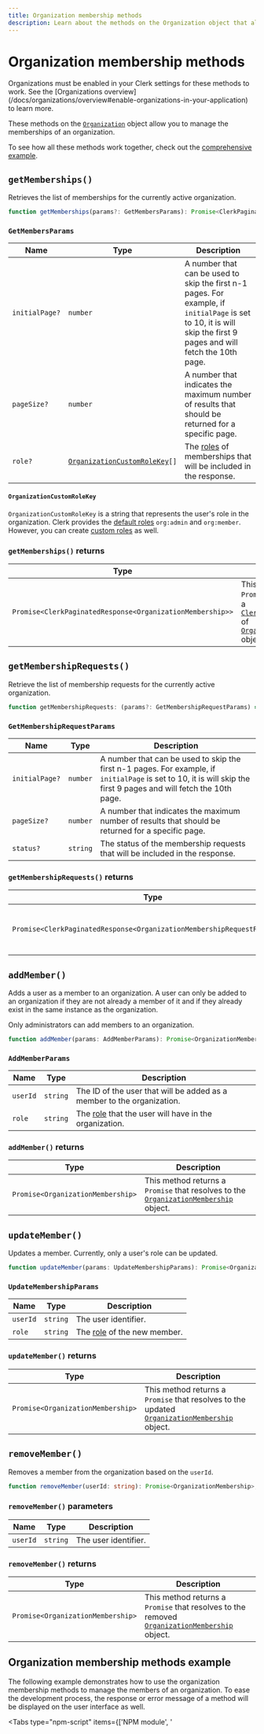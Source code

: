```yaml
---
title: Organization membership methods
description: Learn about the methods on the Organization object that allow you to manage the members of an organization.
---
```


# Organization membership methods

<Callout type="warning">
  Organizations must be enabled in your Clerk settings for these methods to work. See the [Organizations overview](/docs/organizations/overview#enable-organizations-in-your-application) to learn more.
</Callout>

These methods on the [`Organization`](/docs/references/javascript/organization/organization) object allow you to manage the memberships of an organization.

To see how all these methods work together, check out the [comprehensive example](#organization-membership-methods-example).

## `getMemberships()`

Retrieves the list of memberships for the currently active organization.

```typescript
function getMemberships(params?: GetMembersParams): Promise<ClerkPaginatedResponse<OrganizationMembership>>;
```

### `GetMembersParams`

| Name | Type | Description |
| --- | --- | --- |
| `initialPage?` | `number` | A number that can be used to skip the first n-1 pages. For example, if `initialPage` is set to 10, it is will skip the first 9 pages and will fetch the 10th page. |
| `pageSize?` | `number` | A number that indicates the maximum number of results that should be returned for a specific page. |
| `role?` | <code>[OrganizationCustomRoleKey](#organization-custom-role-key)[]</code> | The [roles](/docs/organizations/roles-permissions) of memberships that will be included in the response. |

#### `OrganizationCustomRoleKey`

`OrganizationCustomRoleKey` is a string that represents the user's role in the organization. Clerk provides the [default roles](/docs/organizations/roles-permissions#default-roles) `org:admin` and `org:member`. However, you can create [custom roles](/docs/organizations/create-roles-permissions) as well.

### `getMemberships()` returns

| Type | Description |
| --- | --- |
| `Promise<ClerkPaginatedResponse<OrganizationMembership>>` | This method returns a `Promise` that resolves to a [`ClerkPaginatedResponse`][pag-ref] of [`OrganizationMembership`][org-mem-ref] objects. |

## `getMembershipRequests()`

Retrieve the list of membership requests for the currently active organization.

```typescript
function getMembershipRequests: (params?: GetMembershipRequestParams) => Promise<ClerkPaginatedResponse<OrganizationMembershipRequestResource>>;
```

### `GetMembershipRequestParams`

| Name | Type | Description |
| --- | --- | --- |
| `initialPage?` | `number` | A number that can be used to skip the first n-1 pages. For example, if `initialPage` is set to 10, it is will skip the first 9 pages and will fetch the 10th page. |
| `pageSize?` | `number` | A number that indicates the maximum number of results that should be returned for a specific page. |
| `status?` | `string` | The status of the membership requests that will be included in the response. |

### `getMembershipRequests()` returns

| Type | Description |
| --- | --- |
| `Promise<ClerkPaginatedResponse<OrganizationMembershipRequestResource>>` | This method returns a `Promise` that resolves to a [`ClerkPaginatedResponse`][pag-ref] of [`OrganizationMembershipRequest`](/docs/references/javascript/organization-membership-request) objects. |

## `addMember()`

Adds a user as a member to an organization. A user can only be added to an organization if they are not already a member of it and if they already exist in the same instance as the organization.

Only administrators can add members to an organization.

```typescript
function addMember(params: AddMemberParams): Promise<OrganizationMembership>;
```

### `AddMemberParams`

| Name | Type | Description |
| --- | --- | --- |
| `userId` | `string` | The ID of the user that will be added as a member to the organization. |
| `role` | `string` | The [role](/docs/organizations/roles-permissions) that the user will have in the organization. |

### `addMember()` returns

| Type | Description |
| --- | --- |
| `Promise<OrganizationMembership>` | This method returns a `Promise` that resolves to the [`OrganizationMembership`][org-mem-ref] object. |

## `updateMember()`

Updates a member. Currently, only a user's role can be updated.

```typescript
function updateMember(params: UpdateMembershipParams): Promise<OrganizationMembership>;
```

### `UpdateMembershipParams`

| Name | Type | Description |
| --- | --- | --- |
| `userId` | `string` | The user identifier. |
| `role` | `string` | The [role](/docs/organizations/roles-permissions) of the new member. |

### `updateMember()` returns

| Type | Description |
| --- | --- |
| `Promise<OrganizationMembership>` | This method returns a `Promise` that resolves to the updated [`OrganizationMembership`][org-mem-ref] object. |

## `removeMember()`

Removes a member from the organization based on the `userId`.

```typescript
function removeMember(userId: string): Promise<OrganizationMembership>;
```

### `removeMember()` parameters

| Name | Type | Description |
| --- | --- | --- |
| `userId` | `string` | The user identifier. |

### `removeMember()` returns

| Type | Description |
| --- | --- |
| `Promise<OrganizationMembership>` | This method returns a `Promise` that resolves to the removed [`OrganizationMembership`][org-mem-ref] object. |

## Organization membership methods example

The following example demonstrates how to use the organization membership methods to manage the members of an organization. To ease the development process, the response or error message of a method will be displayed on the user interface as well.

<InjectKeys>

<Tabs type="npm-script" items={['NPM module', '<script>']}>
  <Tab>
  For the following example, your HTML file should look like this:

  ```html filename="index.html"
  <!doctype html>
  <html lang="en">
    <head>
      <meta charset="UTF-8" />
      <link rel="icon" type="image/svg+xml" href="/vite.svg" />
      <meta name="viewport" content="width=device-width, initial-scale=1.0" />
      <title>Clerk + JavaScript App</title>
      <style>
        /* Style for the table */
        table {
          border-collapse: collapse; /* Collapse borders into a single border */
          border: 1px solid black; /* Border for the entire table */
        }

        /* Style for table cells */
        td,
        th {
          border: 1px solid black; /* Border for each cell */
          padding: 2px; /* Optional: Add padding to cells */
        }
      </style>
    </head>
    <body>
      <div id="app"></div>

      <p id="error-container" hidden>
        Error:
        <span id="error-message"></span>
      </p>

      <h2>Memberships List</h2>
      <table id="memberships_table">
        <thead>
          <tr>
            <th>User ID</th>
            <th>Identifier</th>
            <th>Role</th>
            <th id="update-role-head" hidden>Update role</th>
            <th id="remove-member-head" hidden>Remove member</th>
          </tr>
        </thead>
        <tbody id="memberships_table_body"></tbody>
      </table>

      <h2>Membership Requests</h2>
      <table id="requests_table">
        <thead>
          <tr>
            <th>User ID</th>
            <th>Identifier</th>
            <th>Status</th>
            <th id="add-member-head" hidden>Add member</th>
          </tr>
        </thead>
        <tbody id="requests_table_body"></tbody>
      </table>

      <p>Response:</p>
      <pre id="response"></pre>

      <script type="module" src="/main.js"></script>
    </body>
  </html>
  ```

  And your JavaScript file should look like this:

  ```js filename="main.js" {13,40,59, }
  import Clerk from '@clerk/clerk-js';

  // Initialize Clerk with your Clerk publishable key
  const clerk = new Clerk('{{pub_key}}');
  await clerk.load();

  if (clerk.user) {
    // Check for an active organization
    if (clerk.organization) {
      // Render list of organization memberships
      async function renderMemberships(organization, isAdmin) {
        try {
          const memberships = await organization.getMemberships();
          console.log(`getMemberships:`, memberships);

          memberships.map((membership) => {
            const membershipTable = document.getElementById("memberships_table");
            const row = membershipTable.insertRow();
            row.insertCell().textContent = membership.publicUserData.userId;
            row.insertCell().textContent = membership.publicUserData.identifier;
            row.insertCell().textContent = membership.role;

            // Add administrative actions:
            // Update a member's role and remove a member.
            if (isAdmin) {
              // Show update and remove buttons
              document.getElementById("update-role-head").removeAttribute("hidden");
              document.getElementById("remove-member-head").removeAttribute("hidden");

              // Get the user ID of the member
              const userId = membership.publicUserData.userId;

              // Update a member's role
              const updateBtn = document.createElement("button");
              updateBtn.textContent = "Change role";
              updateBtn.addEventListener("click", async function (e) {
                e.preventDefault();
                const role =
                  membership.role === "org:admin" ? "org:member" : "org:admin";
                await organization.updateMember({ userId, role })
                  .then((res) => {
                    document.getElementById("response").innerHTML =
                      JSON.stringify(res);
                  })
                  .catch((error) => {
                    document.getElementById("error-container").removeAttribute("hidden");
                    document.getElementById("error-message").innerHTML =
                      error.errors[0].longMessage;
                    console.log("An error occurred:", error.errors);
                  });
              });
              row.insertCell().appendChild(updateBtn);

              // Remove a member
              const removeBtn = document.createElement("button");
              removeBtn.textContent = "Remove";
              removeBtn.addEventListener("click", async function (e) {
                e.preventDefault();
                await organization.removeMember(userId)
                  .then((res) => {
                    document.getElementById("response").innerHTML =
                      JSON.stringify(res);
                  })
                  .catch((error) => {
                    document.getElementById("error-container").removeAttribute("hidden");
                    document.getElementById("error-message").innerHTML =
                      error.errors[0].longMessage;
                    console.log("An error occurred:", error.errors);
                  });
              });
              row.insertCell().appendChild(removeBtn);
            }
          });
        } catch (error) {
          document.getElementById("error-container").removeAttribute("hidden");
          document.getElementById("error-message").innerHTML =
            error.errors[0].longMessage;
          console.log("An error occurred:", error.errors);
        }
      }

      // Render list of organization membership requests
      async function renderMembershipRequests(organization, isAdmin) {
        try {
          const { data } = await organization.getMembershipRequests();
          const membershipRequests = data;
          console.log(`getMembershipRequests:`, membershipRequests);

          membershipRequests.map((membershipRequest) => {
            const requestsTable = document.getElementById("requests_table");
            const row = requestsTable.insertRow();
            row.insertCell().textContent =
              membershipRequest.publicUserData.userId;
            row.insertCell().textContent =
              membershipRequest.publicUserData.identifier;
            row.insertCell().textContent = membershipRequest.status;

            // Add administrative actions:
            // Add member (removes request)
            if (isAdmin) {
              // Show add member button
              document.getElementById("add-member-head").removeAttribute("hidden");

              // Get the user ID of the member
              const userId = membershipRequest.publicUserData.userId;

              // Add member to organization
              const addBtn = document.createElement("button");
              addBtn.textContent = "Add member";
              addBtn.addEventListener("click", async function (e) {
                e.preventDefault();
                const role = "org:member";
                await organization.addMember({ userId, role })
                  .then((res) => {
                    document.getElementById("response").innerHTML =
                      JSON.stringify(res);
                  })
                  .catch((error) => {
                    document.getElementById("error-container").removeAttribute("hidden");
                    document.getElementById("error-message").innerHTML =
                      error.errors[0].longMessage;
                    console.log("An error occurred:", error.errors);
                  });
              });
              row.insertCell().appendChild(addBtn);
            }
          });
        } catch (error) {
          document.getElementById("error-container").removeAttribute("hidden");
          document.getElementById("error-message").innerHTML =
            error.errors[0].longMessage;
          console.log("An error occurred:", error.errors);
        }
      }

      /**
       * Checks if a user is an admin of the
       * currently active organization and
       * renders the organization's memberships.
       */
      async function checkAdminAndRenderMemberships() {
        const organizationId = clerk.organization.id;

        const organizationMemberships =
          await clerk.user.getOrganizationMemberships();

        const currentMembership = organizationMemberships.find(
          (membership) => membership.organization.id === organizationId
        );
        const currentOrganization = currentMembership.organization;

        if (!currentOrganization) {
          return;
        }
        const isAdmin = currentMembership.role === "org:admin";

        console.log(`Organization:`, currentOrganization);

        renderMemberships(currentOrganization, isAdmin);
        renderMembershipRequests(currentOrganization, isAdmin);
      }

      checkAdminAndRenderMemberships();
    } else {
      // If there is no active organization,
      // mount Clerk's <OrganizationSwitcher />
      // to allow the user to set an organization as active
      document.getElementById("app").innerHTML = `
        <h2>Select an organization to set it as active</h2>
        <div id="org-switcher"></div>
      `;

      const orgSwitcherDiv = document.getElementById("org-switcher");

      clerk.mountOrganizationSwitcher(orgSwitcherDiv);
    }
  } else {
    document.getElementById("app").innerHTML = `
      <div id="sign-in"></div>
    `;

    const signInDiv = document.getElementById("sign-in");

    clerk.mountSignIn(signInDiv);
  }
  ```
  </Tab>

  <Tab>
  ```html filename="index.html"
  <!doctype html>
  <html lang="en">
    <head>
      <meta charset="UTF-8" />
      <link rel="icon" type="image/svg+xml" href="/vite.svg" />
      <meta name="viewport" content="width=device-width, initial-scale=1.0" />
      <title>Clerk + JavaScript App</title>
      <style>
        /* Style for the table */
        table {
          border-collapse: collapse; /* Collapse borders into a single border */
          border: 1px solid black; /* Border for the entire table */
        }

        /* Style for table cells */
        td,
        th {
          border: 1px solid black; /* Border for each cell */
          padding: 2px; /* Optional: Add padding to cells */
        }
      </style>
    </head>
    <body>
      <div id="app"></div>

      <p id="error-container" hidden>
        Error:
        <span id="error-message"></span>
      </p>

      <h2>Memberships List</h2>
      <table id="memberships_table">
        <thead>
          <tr>
            <th>User ID</th>
            <th>Identifier</th>
            <th>Role</th>
            <th id="update-role-head" hidden>Update role</th>
            <th id="remove-member-head" hidden>Remove member</th>
          </tr>
        </thead>
        <tbody id="memberships_table_body"></tbody>
      </table>

      <h2>Membership Requests</h2>
      <table id="requests_table">
        <thead>
          <tr>
            <th>User ID</th>
            <th>Identifier</th>
            <th>Status</th>
            <th id="add-member-head" hidden>Add member</th>
          </tr>
        </thead>
        <tbody id="requests_table_body"></tbody>
      </table>

      <p>Response:</p>
      <pre id="response"></pre>

      <!-- Initialize Clerk with your
      Clerk publishable key and Frontend API URL -->
      <script
        async
        crossorigin="anonymous"
        data-clerk-publishable-key='{{pub_key}}'
        src="https://[your-domain].clerk.accounts.dev/npm/@clerk/clerk-js@latest/dist/clerk.browser.js"
        type="text/javascript"
      ></script>

      <script>
        window.addEventListener("load", async function () {
          await Clerk.load();

          if (Clerk.user) {
            // Check for an active organization
            if (Clerk.organization) {
              // Render list of organization memberships
              async function renderMemberships(organization, isAdmin) {
                try {
                  const memberships = await organization.getMemberships();
                  console.log(`getMemberships:`, memberships);

                  memberships.map((membership) => {
                    const membershipTable = document.getElementById("memberships_table");
                    const row = membershipTable.insertRow();
                    row.insertCell().textContent = membership.publicUserData.userId;
                    row.insertCell().textContent = membership.publicUserData.identifier;
                    row.insertCell().textContent = membership.role;

                    // Add administrative actions:
                    // Update a member's role and remove a member.
                    if (isAdmin) {
                      // Show update and remove buttons
                      document.getElementById("update-role-head").removeAttribute("hidden");
                      document.getElementById("remove-member-head").removeAttribute("hidden");

                      // Get the user ID of the member
                      const userId = membership.publicUserData.userId;

                      // Update a member's role
                      const updateBtn = document.createElement("button");
                      updateBtn.textContent = "Change role";
                      updateBtn.addEventListener("click", async function (e) {
                        e.preventDefault();
                        const role =
                          membership.role === "org:admin" ? "org:member" : "org:admin";
                        await organization.updateMember({ userId, role })
                          .then((res) => {
                            document.getElementById("response").innerHTML =
                              JSON.stringify(res);
                          })
                          .catch((error) => {
                            document.getElementById("error-container").removeAttribute("hidden");
                            document.getElementById("error-message").innerHTML =
                              error.errors[0].longMessage;
                            console.log("An error occurred:", error.errors);
                          });
                      });
                      row.insertCell().appendChild(updateBtn);

                      // Remove a member
                      const removeBtn = document.createElement("button");
                      removeBtn.textContent = "Remove";
                      removeBtn.addEventListener("click", async function (e) {
                        e.preventDefault();
                        await organization.removeMember(userId)
                          .then((res) => {
                            document.getElementById("response").innerHTML =
                              JSON.stringify(res);
                          })
                          .catch((error) => {
                            document.getElementById("error-container").removeAttribute("hidden");
                            document.getElementById("error-message").innerHTML =
                              error.errors[0].longMessage;
                            console.log("An error occurred:", error.errors);
                          });
                      });
                      row.insertCell().appendChild(removeBtn);
                    }
                  });
                } catch (error) {
                  document.getElementById("error-container").removeAttribute("hidden");
                  document.getElementById("error-message").innerHTML =
                    error.errors[0].longMessage;
                  console.log("An error occurred:", error.errors);
                }
              }

              // Render list of organization membership requests
              async function renderMembershipRequests(organization, isAdmin) {
                try {
                  const { data } = await organization.getMembershipRequests();
                  const membershipRequests = data;
                  console.log(`getMembershipRequests:`, membershipRequests);

                  membershipRequests.map((membershipRequest) => {
                    const requestsTable = document.getElementById("requests_table");
                    const row = requestsTable.insertRow();
                    row.insertCell().textContent =
                      membershipRequest.publicUserData.userId;
                    row.insertCell().textContent =
                      membershipRequest.publicUserData.identifier;
                    row.insertCell().textContent = membershipRequest.status;

                    // Add administrative actions:
                    // Add member (removes request)
                    if (isAdmin) {
                      // Show add member button
                      document
                        .getElementById("add-member-head")
                        .removeAttribute("hidden");

                      // Get the user ID of the member
                      const userId = membershipRequest.publicUserData.userId;

                      // Add member to organization
                      const addBtn = document.createElement("button");
                      addBtn.textContent = "Add member";
                      addBtn.addEventListener("click", async function (e) {
                        e.preventDefault();
                        const role = "org:member";
                        await organization
                          .addMember({ userId, role })
                          .then((res) => {
                            document.getElementById("response").innerHTML =
                              JSON.stringify(res);
                          })
                          .catch((error) => {
                            document
                              .getElementById("error-container")
                              .removeAttribute("hidden");
                            document.getElementById("error-message").innerHTML =
                              error.errors[0].longMessage;
                            console.log("An error occurred:", error.errors);
                          });
                      });
                      row.insertCell().appendChild(addBtn);
                    }
                  });
                } catch (error) {
                  document.getElementById("error-container").removeAttribute("hidden");
                  document.getElementById("error-message").innerHTML =
                    error.errors[0].longMessage;
                  console.log("An error occurred:", error.errors);
                }
              }

              /**
              * Checks if a user is an admin of the
              * currently active organization and
              * renders the organization's memberships.
              */
              async function checkAdminAndRenderMemberships() {
                const organizationId = Clerk.organization.id;

                const organizationMemberships =
                  await Clerk.user.getOrganizationMemberships();

                const currentMembership = organizationMemberships.find(
                  (membership) => membership.organization.id === organizationId
                );
                const currentOrganization = currentMembership.organization;

                if (!currentOrganization) {
                  return;
                }
                const isAdmin = currentMembership.role === "org:admin";

                console.log(`Organization:`, currentOrganization);

                renderMemberships(currentOrganization, isAdmin);
                renderMembershipRequests(currentOrganization, isAdmin);
              }

              checkAdminAndRenderMemberships();
            } else {
              // If there is no active organization,
              // mount Clerk's <OrganizationSwitcher />
              // to allow the user to set an organization as active
              document.getElementById("app").innerHTML = `
                <h2>Select an organization to set it as active</h2>
                <div id="org-switcher"></div>
              `;

              const orgSwitcherDiv = document.getElementById("org-switcher");

              Clerk.mountOrganizationSwitcher(orgSwitcherDiv);
            }
          } else {
            document.getElementById("app").innerHTML = `
              <div id="sign-in"></div>
            `;

            const signInDiv = document.getElementById("sign-in");

            Clerk.mountSignIn(signInDiv);
          }
        });
      </script>
    </body>
  </html>
  ```
  </Tab>
</Tabs>

</InjectKeys>

[pag-ref]: /docs/references/javascript/types/clerk-paginated-response
[org-mem-ref]: /docs/references/javascript/organization-membership
